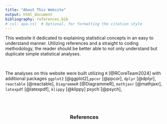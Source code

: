 ```yaml
---
title: "About This Website"
output: html_document
bibliography: references.bib
# csl: apa.csl  # Optional, for formatting the citation style
---
```


This website it dedicated to explaining statistical concepts in an easy to understand manner. Utilizing references and a straight to coding methodology, the reader should be better able to not only understand but duplicate simple statistical analyses.

<br>

The analyses on this website were built utilizing `R` [@RCoreTeam2024] with additional packages `ggplot2` [@ggplot2],`ppcor` [@ppcor], `dplyr` [@dplyr], `reactable` [@reactable], `DiagrammeR` [@DiagrammeR], `mathjaxr` [@mathjaxr], `latexpdf` [@latexpdf], `klippy` [@klippy] psych`[@psych],

<br>
<br>

<center>
### References
</center>
<!-- @RCoreTeam2024     -->

<!-- @dplyr -->

<!-- @ppcor -->

<!-- @ggplot2 -->

<!-- @psych -->

<!-- @reactable -->

<!-- @DiagrammeR -->